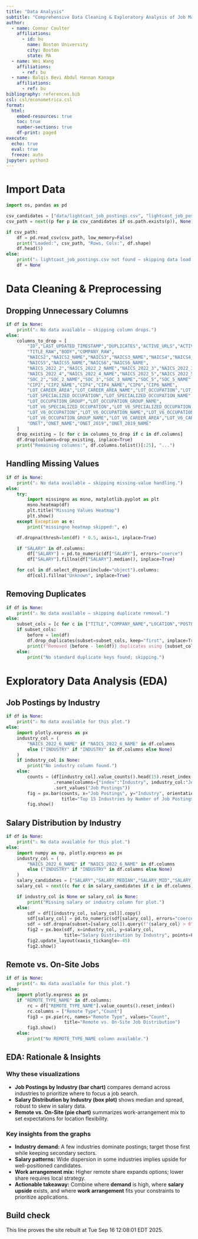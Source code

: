 ```yaml
---
title: "Data Analysis"
subtitle: "Comprehensive Data Cleaning & Exploratory Analysis of Job Market Trends"
author:
  - name: Connor Coulter
    affiliations:
      - id: bu
        name: Boston University
        city: Boston
        state: MA
  - name: Wei Wang
    affiliations:
      - ref: bu
  - name: Balqis Bevi Abdul Hannan Kanaga
    affiliations:
      - ref: bu
bibliography: references.bib
csl: csl/econometrica.csl
format: 
  html:
    embed-resources: true
    toc: true
    number-sections: true
    df-print: paged
execute:
  echo: true
  eval: true
  freeze: auto
jupyter: python3
---
```


# Import Data

```python
import os, pandas as pd

csv_candidates = ["data/lightcast_job_postings.csv", "lightcast_job_postings.csv"]
csv_path = next((p for p in csv_candidates if os.path.exists(p)), None)

if csv_path:
    df = pd.read_csv(csv_path, low_memory=False)
    print("Loaded:", csv_path, "Rows, Cols:", df.shape)
    df.head(5)
else:
    print("⚠️ lightcast_job_postings.csv not found — skipping data load.")
    df = None
```

# Data Cleaning & Preprocessing

## Dropping Unnecessary Columns
```python
if df is None:
    print("⚠️ No data available — skipping column drops.")
else:
    columns_to_drop = [
        "ID","LAST_UPDATED_TIMESTAMP","DUPLICATES","ACTIVE_URLS","ACTIVE_SOURCES_INFO",
        "TITLE_RAW","BODY","COMPANY_RAW",
        "NAICS2","NAICS2_NAME","NAICS3","NAICS3_NAME","NAICS4","NAICS4_NAME",
        "NAICS5","NAICS5_NAME","NAICS6","NAICS6_NAME",
        "NAICS_2022_2","NAICS_2022_2_NAME","NAICS_2022_3","NAICS_2022_3_NAME",
        "NAICS_2022_4","NAICS_2022_4_NAME","NAICS_2022_5","NAICS_2022_5_NAME",
        "SOC_2","SOC_2_NAME","SOC_3","SOC_3_NAME","SOC_5","SOC_5_NAME",
        "CIP2","CIP2_NAME","CIP4","CIP4_NAME","CIP6","CIP6_NAME",
        "LOT_CAREER_AREA","LOT_CAREER_AREA_NAME","LOT_OCCUPATION","LOT_OCCUPATION_NAME",
        "LOT_SPECIALIZED_OCCUPATION","LOT_SPECIALIZED_OCCUPATION_NAME",
        "LOT_OCCUPATION_GROUP","LOT_OCCUPATION_GROUP_NAME",
        "LOT_V6_SPECIALIZED_OCCUPATION","LOT_V6_SPECIALIZED_OCCUPATION_NAME",
        "LOT_V6_OCCUPATION","LOT_V6_OCCUPATION_NAME","LOT_V6_OCCUPATION_GROUP",
        "LOT_V6_OCCUPATION_GROUP_NAME","LOT_V6_CAREER_AREA","LOT_V6_CAREER_AREA_NAME",
        "ONET","ONET_NAME","ONET_2019","ONET_2019_NAME"
    ]
    drop_existing = [c for c in columns_to_drop if c in df.columns]
    df.drop(columns=drop_existing, inplace=True)
    print("Remaining columns:", df.columns.tolist()[:25], "...")
```

## Handling Missing Values
```python
if df is None:
    print("⚠️ No data available — skipping missing-value handling.")
else:
    try:
        import missingno as msno, matplotlib.pyplot as plt
        msno.heatmap(df)
        plt.title("Missing Values Heatmap")
        plt.show()
    except Exception as e:
        print("missingno heatmap skipped:", e)

    df.dropna(thresh=len(df) * 0.5, axis=1, inplace=True)

    if "SALARY" in df.columns:
        df["SALARY"] = pd.to_numeric(df["SALARY"], errors="coerce")
        df["SALARY"].fillna(df["SALARY"].median(), inplace=True)

    for col in df.select_dtypes(include="object").columns:
        df[col].fillna("Unknown", inplace=True)
```

## Removing Duplicates
```python
if df is None:
    print("⚠️ No data available — skipping duplicate removal.")
else:
    subset_cols = [c for c in ["TITLE","COMPANY_NAME","LOCATION","POSTED"] if c in df.columns]
    if subset_cols:
        before = len(df)
        df.drop_duplicates(subset=subset_cols, keep="first", inplace=True)
        print(f"Removed {before - len(df)} duplicates using {subset_cols}")
    else:
        print("No standard duplicate keys found; skipping.")
```

# Exploratory Data Analysis (EDA)

## Job Postings by Industry
```python
if df is None:
    print("⚠️ No data available for this plot.")
else:
    import plotly.express as px
    industry_col = (
        "NAICS_2022_6_NAME" if "NAICS_2022_6_NAME" in df.columns
        else ("INDUSTRY" if "INDUSTRY" in df.columns else None)
    )
    if industry_col is None:
        print("No industry column found.")
    else:
        counts = (df[industry_col].value_counts().head(15).reset_index()
                  .rename(columns={"index":"Industry", industry_col:"Job Postings"})
                  .sort_values("Job Postings"))
        fig = px.bar(counts, x="Job Postings", y="Industry", orientation="h",
                     title="Top 15 Industries by Number of Job Postings")
        fig.show()
```

## Salary Distribution by Industry
```python
if df is None:
    print("⚠️ No data available for this plot.")
else:
    import numpy as np, plotly.express as px
    industry_col = (
        "NAICS_2022_6_NAME" if "NAICS_2022_6_NAME" in df.columns
        else ("INDUSTRY" if "INDUSTRY" in df.columns else None)
    )
    salary_candidates = ["SALARY","SALARY_MEDIAN","SALARY_MID","SALARY_ANNUAL","PAY_RATE"]
    salary_col = next((c for c in salary_candidates if c in df.columns), None)

    if industry_col is None or salary_col is None:
        print("Missing salary or industry column for plot.")
    else:
        sdf = df[[industry_col, salary_col]].copy()
        sdf[salary_col] = pd.to_numeric(sdf[salary_col], errors="coerce")
        sdf = sdf.dropna(subset=[salary_col]).query(f"{salary_col} > 0")
        fig2 = px.box(sdf, x=industry_col, y=salary_col,
                      title="Salary Distribution by Industry", points=False)
        fig2.update_layout(xaxis_tickangle=-45)
        fig2.show()
```

## Remote vs. On-Site Jobs
```python
if df is None:
    print("⚠️ No data available for this plot.")
else:
    import plotly.express as px
    if "REMOTE_TYPE_NAME" in df.columns:
        rc = df["REMOTE_TYPE_NAME"].value_counts().reset_index()
        rc.columns = ["Remote Type","Count"]
        fig3 = px.pie(rc, names="Remote Type", values="Count",
                      title="Remote vs. On-Site Job Distribution")
        fig3.show()
    else:
        print("No REMOTE_TYPE_NAME column available.")
```

## EDA: Rationale & Insights

### Why these visualizations
- **Job Postings by Industry (bar chart)** compares demand across industries to prioritize where to focus a job search.
- **Salary Distribution by Industry (box plot)** shows median and spread, robust to skew in salary data.
- **Remote vs. On-Site (pie chart)** summarizes work-arrangement mix to set expectations for location flexibility.

### Key insights from the graphs
- **Industry demand:** A few industries dominate postings; target those first while keeping secondary sectors.
- **Salary patterns:** Wide dispersion in some industries implies upside for well-positioned candidates.
- **Work arrangement mix:** Higher remote share expands options; lower share requires local strategy.
- **Actionable takeaway:** Combine where **demand** is high, where **salary upside** exists, and where **work arrangement** fits your constraints to prioritize applications.

## Build check
This line proves the site rebuilt at Tue Sep 16 12:08:01 EDT 2025.
